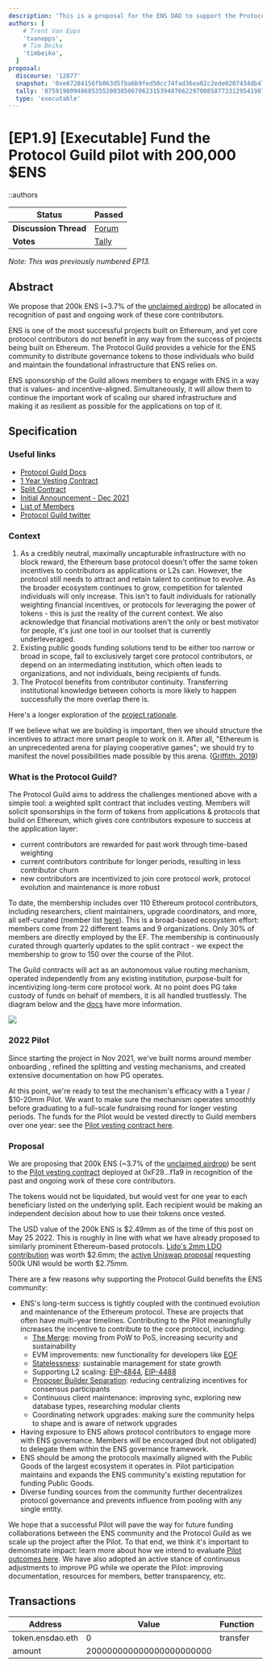 ```yaml
---
description: 'This is a proposal for the ENS DAO to support the Protocol Guild Pilot, a vested split contract which directs funding to 110 Ethereum core protocol contributors over one year.'
authors: [
    # Trent Van Epps
    'tvanepps',
    # Tim Beiko
    'timbeiko',
  ]
proposal:
  discourse: '12877'
  snapshot: '0xe07284156fb063d5fba6b9fed50cc74fad36ea02c2ede0207434db476884104b'
  tally: '8759198094868535520038506706231539487662297008587733129541987545743856603253'
  type: 'executable'
---
```


# [EP1.9] [Executable] Fund the Protocol Guild pilot with 200,000 $ENS

::authors

| **Status**            | Passed                                                                                                                       |
| --------------------- | ---------------------------------------------------------------------------------------------------------------------------- |
| **Discussion Thread** | [Forum](https://discuss.ens.domains/t/12877)                                                                                 |
| **Votes**             | [Tally](https://www.tally.xyz/gov/ens/proposal/8759198094868535520038506706231539487662297008587733129541987545743856603253) |

_Note: This was previously numbered EP13._

## Abstract

We propose that 200k ENS (\~3.7% of the [unclaimed airdrop](https://twitter.com/ensdomains/status/1522066354387718144)) be allocated in recognition of past and ongoing work of these core contributors.

ENS is one of the most successful projects built on Ethereum, and yet core protocol contributors do not benefit in any way from the success of projects being built on Ethereum. The Protocol Guild provides a vehicle for the ENS community to distribute governance tokens to those individuals who build and maintain the foundational infrastructure that ENS relies on.

ENS sponsorship of the Guild allows members to engage with ENS in a way that is values- and incentive-aligned. Simultaneously, it will allow them to continue the important work of scaling our shared infrastructure and making it as resilient as possible for the applications on top of it.

## Specification

### Useful links

- [Protocol Guild Docs](https://protocol-guild.readthedocs.io/en/latest/index.html)
- [1 Year Vesting Contract](https://app.0xsplits.xyz/accounts/0xF29Ff96aaEa6C9A1fBa851f74737f3c069d4f1a9/)
- [Split Contract](https://app.0xsplits.xyz/accounts/0x84af3D5824F0390b9510440B6ABB5CC02BB68ea1/)
- [Initial Announcement - Dec 2021](https://stateful.mirror.xyz/mEDvFXGCKdDhR-N320KRtsq60Y2OPk8rHcHBCFVryXY)
- [List of Members](https://protocol-guild.readthedocs.io/en/latest/9-membership.html)
- [Protocol Guild twitter](https://twitter.com/ProtocolGuild)

### Context

1. As a credibly neutral, maximally uncapturable infrastructure with no block reward, the Ethereum base protocol doesn't offer the same token incentives to contributors as applications or L2s can. However, the protocol still needs to attract and retain talent to continue to evolve. As the broader ecosystem continues to grow, competition for talented individuals will only increase. This isn't to fault individuals for rationally weighting financial incentives, or protocols for leveraging the power of tokens - this is just the reality of the current context. We also acknowledge that financial motivations aren't the only or best motivator for people, it's just one tool in our toolset that is currently underleveraged.
2. Existing public goods funding solutions tend to be either too narrow or broad in scope, fail to exclusively target core protocol contributors, or depend on an intermediating institution, which often leads to organizations, and not individuals, being recipients of funds.
3. The Protocol benefits from contributor continuity. Transferring institutional knowledge between cohorts is more likely to happen successfully the more overlap there is.

Here's a longer exploration of the [project rationale](https://protocol-guild.readthedocs.io/en/latest/1-proposal-rationale.html).

If we believe what we are building is important, then we should structure the incentives to attract more smart people to work on it. After all, "Ethereum is an unprecedented arena for playing cooperative games"; we should try to manifest the novel possibilities made possible by this arena. ([Griffith, 2019](https://medium.com/@virgilgr/ethereum-is-game-changing-technology-literally-d67e01a01cf8))

### What is the Protocol Guild?

The Protocol Guild aims to address the challenges mentioned above with a simple tool: a weighted split contract that includes vesting. Members will solicit sponsorships in the form of tokens from applications & protocols that build on Ethereum, which gives core contributors exposure to success at the application layer:

- current contributors are rewarded for past work through time-based weighting
- current contributors contribute for longer periods, resulting in less contributor churn
- new contributors are incentivized to join core protocol work, protocol evolution and maintenance is more robust

To date, the membership includes over 110 Ethereum protocol contributors, including researchers, client maintainers, upgrade coordinators, and more, all self-curated (member list [here](https://protocol-guild.readthedocs.io/en/latest/9-membership.html)). This is a broad-based ecosystem effort: members come from 22 different teams and 9 organizations. Only 30% of members are directly employed by the EF. The membership is continuously curated through quarterly updates to the split contract - we expect the membership to grow to 150 over the course of the Pilot.

The Guild contracts will act as an autonomous value routing mechanism, operated independently from any existing institution, purpose-built for incentivizing long-term core protocol work. At no point does PG take custody of funds on behalf of members, it is all handled trustlessly. The diagram below and the [docs](https://protocol-guild.readthedocs.io/en/latest/3-smart-contract.html) have more information.

![](/content/dao/proposals/1.9-1.png)

### 2022 Pilot

Since starting the project in Nov 2021, we've built norms around member onboarding , refined the splitting and vesting mechanisms, and created extensive documentation on how PG operates.

At this point, we're ready to test the mechanism's efficacy with a 1 year / $10-20mm Pilot. We want to make sure the mechanism operates smoothly before graduating to a full-scale fundraising round for longer vesting periods. The funds for the Pilot would be vested directly to Guild members over one year: see the [Pilot vesting contract here](https://app.0xsplits.xyz/accounts/0xF29Ff96aaEa6C9A1fBa851f74737f3c069d4f1a9/).

### Proposal

We are proposing that 200k ENS (\~3.7% of the [unclaimed airdrop](https://twitter.com/ensdomains/status/1522066354387718144)) be sent to the [Pilot vesting contract](https://app.0xsplits.xyz/accounts/0xF29Ff96aaEa6C9A1fBa851f74737f3c069d4f1a9/) deployed at 0xF29…f1a9 in recognition of the past and ongoing work of these core contributors.

The tokens would not be liquidated, but would vest for one year to each beneficiary listed on the underlying split. Each recipient would be making an independent decision about how to use their tokens once vested.

The USD value of the 200k ENS is $2.49mm as of the time of this post on May 25 2022. This is roughly in line with what we have already proposed to similarly prominent Ethereum-based protocols. [Lido's 2mm LDO contribution](https://research.lido.fi/t/proposal-to-fund-the-protocol-guild-pilot-via-a-lido-grant/2016) was worth $2.6mm; the [active Uniswap proposal](https://gov.uniswap.org/t/governance-proposal-should-the-uniswap-community-participate-in-the-protocol-guild-pilot/16824) requesting 500k UNI would be worth $2.75mm.

There are a few reasons why supporting the Protocol Guild benefits the ENS community:

- ENS's long-term success is tightly coupled with the continued evolution and maintenance of the Ethereum protocol. These are projects that often have multi-year timelines. Contributing to the Pilot meaningfully increases the incentive to contribute to the core protocol, including:
  - [The Merge](https://github.com/ethereum/pm/blob/master/Merge/mainnet-readiness.md): moving from PoW to PoS, increasing security and sustainability
  - EVM improvements: new functionality for developers like [EOF](https://notes.ethereum.org/@ipsilon/evm-object-format-overview)
  - [Statelessness](https://notes.ethereum.org/@gballet/Sy-a6T5St): sustainable management for state growth
  - Supporting L2 scaling: [EIP-4844](https://eips.ethereum.org/EIPS/eip-4844), [EIP-4488](https://eips.ethereum.org/EIPS/eip-4488)
  - [Proposer Builder Separation](https://notes.ethereum.org/@vbuterin/pbs_censorship_resistance): reducing centralizing incentives for consensus participants
  - Continuous client maintenance: improving sync, exploring new database types, researching modular clients
  - Coordinating network upgrades: making sure the community helps to shape and is aware of network upgrades
- Having exposure to ENS allows protocol contributors to engage more with ENS governance. Members will be encouraged (but not obligated) to delegate them within the ENS governance framework.
- ENS should be among the protocols maximally aligned with the Public Goods of the largest ecosystem it operates in. Pilot participation maintains and expands the ENS community's existing reputation for funding Public Goods.
- Diverse funding sources from the community further decentralizes protocol governance and prevents influence from pooling with any single entity.

We hope that a successful Pilot will pave the way for future funding collaborations between the ENS community and the Protocol Guild as we scale up the project after the Pilot. To that end, we think it's important to demonstrate impact: learn more about how we intend to evaluate [Pilot outcomes here](https://protocol-guild.readthedocs.io/en/latest/5-initial-pilot.html). We have also adopted an active stance of continuous adjustments to improve PG while we operate the Pilot: improving documentation, resources for members, better transparency, etc.

## Transactions

| Address          | Value                    | Function | Argument  | Value                |
| ---------------- | ------------------------ | -------- | --------- | -------------------- |
| token.ensdao.eth | 0                        | transfer | recipient | theprotocolguild.eth |
| amount           | 200000000000000000000000 |          |           |                      |
